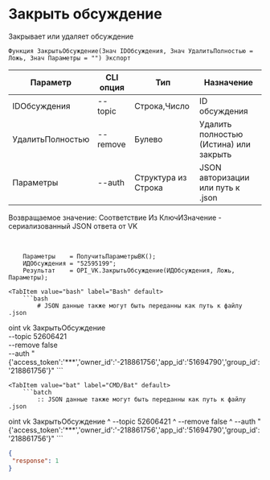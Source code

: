 ﻿---
sidebar_position: 2
---


# Закрыть обсуждение
 Закрывает или удаляет обсуждение



`Функция ЗакрытьОбсуждение(Знач IDОбсуждения, Знач УдалитьПолностью = Ложь, Знач Параметры = "") Экспорт`

  | Параметр | CLI опция | Тип | Назначение |
  |-|-|-|-|
  | IDОбсуждения | --topic | Строка,Число | ID обсуждения |
  | УдалитьПолностью | --remove | Булево | Удалить полностью (Истина) или закрыть |
  | Параметры | --auth | Структура из Строка | JSON авторизации или путь к .json |

  
  Возвращаемое значение:   Соответствие Из КлючИЗначение - сериализованный JSON ответа от VK

<br/>




```bsl title="Пример кода"
    Параметры    = ПолучитьПараметрыВК();
    ИДОбсуждения = "52595199";
    Результат    = OPI_VK.ЗакрытьОбсуждение(ИДОбсуждения, Ложь, Параметры);
```
    

 <Tabs>
  
    <TabItem value="bash" label="Bash" default>
        ```bash
            # JSON данные также могут быть переданны как путь к файлу .json

oint vk ЗакрытьОбсуждение \
              --topic 52606421 \
              --remove false \
              --auth "{'access_token':'***','owner_id':'-218861756','app_id':'51694790','group_id':'218861756'}"
        ```
    </TabItem>
  
    <TabItem value="bat" label="CMD/Bat" default>
        ```batch
            :: JSON данные также могут быть переданны как путь к файлу .json

oint vk ЗакрытьОбсуждение ^
              --topic 52606421 ^
              --remove false ^
              --auth "{'access_token':'***','owner_id':'-218861756','app_id':'51694790','group_id':'218861756'}"
        ```
    </TabItem>
</Tabs>


```json title="Результат"
{
 "response": 1
}
```
